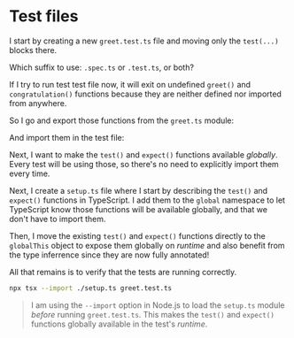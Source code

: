 # Test files

I start by creating a new `greet.test.ts` file and moving only the `test(...)` blocks there.

<CodeFile file="greet.test.ts" range="3-9" />

<callout-info>Which suffix to use: `.spec.ts` or `.test.ts`, or both?</callout-info>

If I try to run test test file now, it will exit on undefined `greet()` and `congratulation()` functions because they are neither defined nor imported from anywhere.

So I go and export those functions from the `greet.ts` module:

<CodeFile file="greet.ts" range="1-7" highlight="1,5" />

And import them in the test file:

<CodeFile file="greet.test.ts" range="1-9" highlight="1" />

Next, I want to make the `test()` and `expect()` functions available _globally_. Every test will be using those, so there's no need to explicitly import them every time.

Next, I create a `setup.ts` file where I start by describing the `test()` and `expect()` functions in TypeScript. I add them to the `global` namespace to let TypeScript know those functions will be available globally, and that we don't have to import them.

<CodeFile file="setup.ts" range="1-8" highlight="5-8" />

Then, I move the existing `test()` and `expect()` functions directly to the `globalThis` object to expose them globally on _runtime_ and also benefit from the type inferrence since they are now fully annotated!

<CodeFile file="setup.ts" range="10-29" highlight="10,20" />

All that remains is to verify that the tests are running correctly.

```sh nonumber
npx tsx --import ./setup.ts greet.test.ts
```

> I am using the `--import` option in Node.js to load the `setup.ts` module _before_ running `greet.test.ts`. This makes the `test()` and `expect()` functions globally available in the test's _runtime_.
